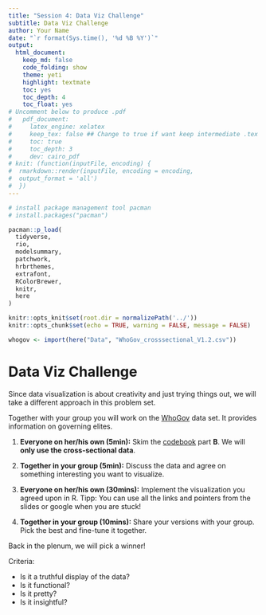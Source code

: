 ```yaml
---
title: "Session 4: Data Viz Challenge"
subtitle: Data Viz Challenge
author: Your Name
date: "`r format(Sys.time(), '%d %B %Y')`"
output:
  html_document:
    keep_md: false
    code_folding: show
    theme: yeti
    highlight: textmate
    toc: yes
    toc_depth: 4
    toc_float: yes
# Uncomment below to produce .pdf
#   pdf_document:
#     latex_engine: xelatex
#     keep_tex: false ## Change to true if want keep intermediate .tex file
#     toc: true
#     toc_depth: 3
#     dev: cairo_pdf
# knit: (function(inputFile, encoding) {
#  rmarkdown::render(inputFile, encoding = encoding,
#  output_format = 'all')
#  })
---
```


```r
# install package management tool pacman
# install.packages("pacman")

pacman::p_load(
  tidyverse,
  rio,
  modelsummary,
  patchwork,
  hrbrthemes,
  extrafont,
  RColorBrewer,
  knitr,
  here
)
```


```r
knitr::opts_knit$set(root.dir = normalizePath('../'))
knitr::opts_chunk$set(echo = TRUE, warning = FALSE, message = FALSE)
```


```r
whogov <- import(here("Data", "WhoGov_crosssectional_V1.2.csv"))
```

# Data Viz Challenge

Since data visualization is about creativity and just trying things out,
we will take a different approach in this problem set. 

Together with your group you will work on the [WhoGov](https://politicscentre.nuffield.ox.ac.uk/whogov-dataset/) data set. 
It provides information on governing elites. 

1. **Everyone on her/his own (5min):** Skim the [codebook](https://politicscentre.nuffield.ox.ac.uk/media/4117/whogov_codebook.pdf)
part **B**. We will **only use the cross-sectional data**.

2. **Together in your group (5min):** Discuss the data and agree on something
interesting you want to visualize. 

3. **Everyone on her/his own (30mins):** Implement the visualization you agreed
 upon in R. Tipp: You can use all the links and pointers from the slides or google
 when you are stuck!

4. **Together in your group (10mins):** Share your versions with your group. Pick the best and fine-tune it together. 


Back in the plenum, we will pick a winner!

Criteria:

- Is it a truthful display of the data?
- Is it functional?
- Is it pretty?
- Is it insightful?


